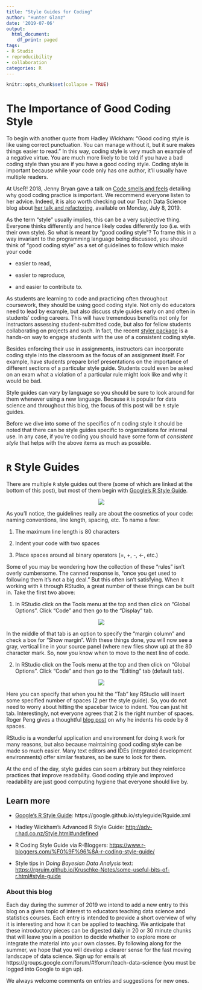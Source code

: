 ```yaml
---
title: "Style Guides for Coding"
author: "Hunter Glanz"
date: '2019-07-06'
output:
  html_document:
    df_print: paged
tags:
- R Studio
- reproducibility
- collaboration
categories: R
---
```


```r
knitr::opts_chunk$set(collapse = TRUE)
```

# The Importance of Good Coding Style

To begin with another quote from Hadley Wickham: "Good coding style is like using correct punctuation. You can manage without it, but it sure makes things easier to read." In this way, coding style is very much an example of a negative virtue. You are much more likely to be told if you have a bad coding style than you are if you have a good coding style. Coding style is important because while *your* code only has one author, it'll usually have multiple readers.

At UseR! 2018, Jenny Bryan gave a talk on [Code smells and feels](https://www.youtube.com/watch?v=7oyiPBjLAWY&feature=youtu.be) detailing why good coding practice is important.  We recommend everyone listen to her advice.  Indeed, it is also worth checking out our Teach Data Science blog about [her talk and refactoring](https://teachdatascience.com/refactoring/), available on Monday, July 8, 2019.

As the term "style" usually implies, this can be a very subjective thing. Everyone thinks differently and hence likely codes differently too (i.e. with their own style). So what is meant by "good coding style"? To frame this in a way invariant to the programming language being discussed, you should think of "good coding style" as a set of guidelines to follow which make your code

* easier to read,

* easier to reproduce,

* and easier to contribute to.

As students are learning to code and practicing often throughout coursework, they should be using good coding style. Not only do educators need to lead by example, but also discuss style guides early on and often in students' coding careers. This will have tremendous benefits not only for instructors assessing student-submitted code, but also for fellow students collaborating on projects and such. In fact, the recent [styler package](https://www.tidyverse.org/articles/2017/12/styler-1.0.0/) is a hands-on way to engage students with the use of a consistent coding style.

Besides enforcing their use in assignments, instructors can incorporate coding style into the classroom as the focus of an assignment itself. For example, have students prepare brief presentations on the importance of different sections of a particular style guide. Students could even be asked on an exam what a violation of a particular rule might look like and why it would be bad.

Style guides can vary by language so you should be sure to look around for them whenever using a new language. Because `R` is popular for data science and throughout this blog, the focus of this post will be `R` style guides.

Before we dive into some of the specifics of `R` coding style it should be noted that there can be style guides specific to organizations for internal use. In any case, if you're coding you should have some form of *consistent style* that helps with the above items as much as possible.

# `R` Style Guides

There are multiple `R` style guides out there (some of which are linked at the bottom of this post), but most of them begin with [Google's R Style Guide](https://google.github.io/styleguide/Rguide.xml).

<center>

![](/post/styleguide/googlerstyle.png)

</center>

As you'll notice, the guidelines really are about the cosmetics of your code: naming conventions, line length, spacing, etc. To name a few:

1. The maximum line length is 80 characters

2. Indent your code with two spaces

3. Place spaces around all binary operators (=, +, -, <-, etc.)

Some of you may be wondering how the collection of these "rules" isn't overly cumbersome. The canned response is, "once you get used to following them it's not a big deal." But this often isn't satisfying. When it working with `R` through RStudio, a great number of these things can be built in. Take the first two above:

1. In RStudio click on the Tools menu at the top and then click on "Global Options". Click "Code" and then go to the "Display" tab. 

<center>

![](/post/styleguide/maxlinelength.png)

</center>

In the middle of that tab is an option to specify the "margin column" and check a box for "Show margin". With these things done, you will now see a gray, vertical line in your source panel (where new files show up) at the 80 character mark. So, now you know when to move to the next line of code.

2. In RStudio click on the Tools menu at the top and then click on "Global Options". Click "Code" and then go to the "Editing" tab (default tab).

<center>

![](/post/styleguide/twospacetab.png)

</center>

Here you can specify that when you hit the "Tab" key RStudio will insert some specified number of spaces (2 per the style guide). So, you do not need to worry about hitting the spacebar twice to indent. You can just hit tab.  Interestingly, not everyone agrees that 2 is the right number of spaces.   Roger Peng gives a thoughtful [blog post](https://simplystatistics.org/2018/07/27/why-i-indent-my-code-8-spaces/) on why he indents his code by 8 spaces.

RStudio is a wonderful application and environment for doing `R` work for many reasons, but also because maintaining good coding style can be made so much easier. Many text editors and IDEs (integrated development environments) offer similar features, so be sure to look for them.

At the end of the day, style guides can seem arbitrary but they reinforce practices that improve readability. Good coding style and improved readability are just good computing hygiene that everyone should live by.

## Learn more

* [Google's R Style Guide](https://google.github.io/styleguide/Rguide.xml): https://google.github.io/styleguide/Rguide.xml

* Hadley Wickham's Advanced R Style Guide: [http://adv-r.had.co.nz/Style.html#undefined](http://adv-r.had.co.nz/Style.html#undefined)

* R Coding Style Guide via R-Bloggers: [https://www.r-bloggers.com/%F0%9F%96%8A-r-coding-style-guide/](https://www.r-bloggers.com/%F0%9F%96%8A-r-coding-style-guide/)

* Style tips in *Doing Bayesian Data Analysis* text: [https://rpruim.github.io/Kruschke-Notes/some-useful-bits-of-r.html#style-guide](https://rpruim.github.io/Kruschke-Notes/some-useful-bits-of-r.html#style-guide)

### About this blog 

Each day during the summer of 2019 we intend to add a new entry to this blog on a given topic of interest to educators teaching data science and statistics courses. Each entry is intended to provide a short overview of why it is interesting and how it can be applied to teaching. We anticipate that these introductory pieces can be digested daily in 20 or 30 minute chunks that will leave you in a position to decide whether to explore more or integrate the material into your own classes. By following along for the summer, we hope that you will develop a clearer sense for the fast moving landscape of data science. Sign up for emails at https://groups.google.com/forum/#!forum/teach-data-science (you must be logged into Google to sign up).

We always welcome comments on entries and suggestions for new ones.

